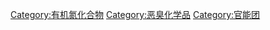 {{Commonscat|Isocyanides}}

[[Category:有机氮化合物|Category:有机氮化合物]]
[[Category:恶臭化学品|Category:恶臭化学品]]
[[Category:官能团|Category:官能团]]